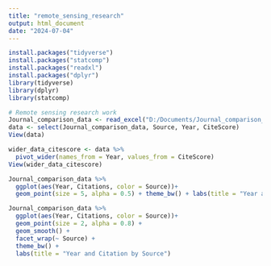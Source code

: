 ```yaml
---
title: "remote_sensing_research"
output: html_document
date: "2024-07-04"
---
```


```r
install.packages("tidyverse")
install.packages("statcomp")
install.packages("readxl")
install.packages("dplyr")
library(tidyverse)
library(dplyr)
library(statcomp)
```


```r
# Remote sensing research work
Journal_comparison_data <- read_excel("D:/Documents/Journal_comparison_data.xlsx")
data <- select(Journal_comparison_data, Source, Year, CiteScore)
View(data)

```


```r
wider_data_citescore <- data %>% 
  pivot_wider(names_from = Year, values_from = CiteScore)
View(wider_data_citescore)

Journal_comparison_data %>% 
  ggplot(aes(Year, Citations, color = Source))+
  geom_point(size = 5, alpha = 0.5) + theme_bw() + labs(title = "Year and Citation by Source")
```



```r
Journal_comparison_data %>% 
  ggplot(aes(Year, Citations, color = Source))+
  geom_point(size = 2, alpha = 0.8) + 
  geom_smooth() +
  facet_wrap(~ Source) +
  theme_bw() + 
  labs(title = "Year and Citation by Source")

```

```r

```




